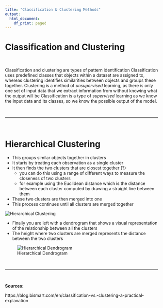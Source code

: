 ```yaml
---
title: "Classification & Clustering Methods"
output:
  html_document:
    df_print: paged
---
```



# Classification and Clustering

<br>


Classification and clustering are types of pattern identification
Classification uses predefined classes that objects within a dataset are assigned to, whereas clustering identifies similarities between objects and groups these together.
Clustering is a method of *unsupervised* learning, as there is only one set of input data that we extract information from without knowing what the output will be
Classification is a type of *supervised* learning as we know the input data and its classes, so we know the possible output of the model.

<br>

--------------------------------------------------------------------------------

<br>

# Hierarchical Clustering

- This groups similar objects together in clusters
- It starts by treating each observation as a single cluster
- It then finds the two clusters that are closest together (?)
  - you can do this using a range of different ways to measure the closeness of two clusters
  - for example using the Euclidean distance which is the distance between each cluster computed by drawing a straight line between them
- These two clusters are then merged into one
- This process continues until all clusters are merged together


![Hierarchical Clustering](images/Hierarchical-clustering-3-1.png)
<br>

- Finally you are left with a dendrogram that shows a visual representation of the relationship between all the clusters
- The height where two clusters are merged represents the distance between the two clusters

![Hierarchical Dendrogram](images/dendogram.png)

<br>

--------------------------------------------------------------------------------

<br>

**Sources:**

https://blog.bismart.com/en/classification-vs.-clustering-a-practical-explanation
